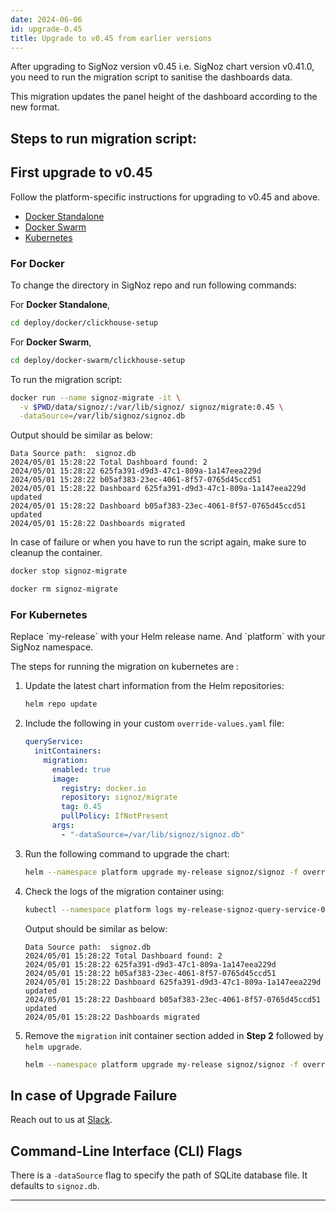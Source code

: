 ```yaml
---
date: 2024-06-06
id: upgrade-0.45
title: Upgrade to v0.45 from earlier versions
---
```


After upgrading to SigNoz version v0.45 i.e. SigNoz chart version v0.41.0, you need to run the migration script to sanitise the dashboards data.

This migration updates the panel height of the dashboard according to the new format.

## Steps to run migration script:

## First upgrade to v0.45

Follow the platform-specific instructions for upgrading to v0.45 and above.

- [Docker Standalone][1]
- [Docker Swarm][2]
- [Kubernetes][3]

### For Docker

To change the directory in SigNoz repo and run following commands:

For **Docker Standalone**,

```bash
cd deploy/docker/clickhouse-setup
```

For **Docker Swarm**,
```bash
cd deploy/docker-swarm/clickhouse-setup
```

To run the migration script:

```bash
docker run --name signoz-migrate -it \
  -v $PWD/data/signoz/:/var/lib/signoz/ signoz/migrate:0.45 \
  -dataSource=/var/lib/signoz/signoz.db
```

Output should be similar as below:

```
Data Source path:  signoz.db
2024/05/01 15:28:22 Total Dashboard found: 2
2024/05/01 15:28:22 625fa391-d9d3-47c1-809a-1a147eea229d
2024/05/01 15:28:22 b05af383-23ec-4061-8f57-0765d45ccd51
2024/05/01 15:28:22 Dashboard 625fa391-d9d3-47c1-809a-1a147eea229d updated
2024/05/01 15:28:22 Dashboard b05af383-23ec-4061-8f57-0765d45ccd51 updated
2024/05/01 15:28:22 Dashboards migrated
```

In case of failure or when you have to run the script again, make sure to
cleanup the container.

```bash
docker stop signoz-migrate

docker rm signoz-migrate
```

### For Kubernetes

<Admonition type="info">
Replace `my-release` with your Helm release name. And `platform` with
your SigNoz namespace.
</Admonition>

The steps for running the migration on kubernetes are :

1. Update the latest chart information from the Helm repositories:

    ```bash
    helm repo update
    ```

2. Include the following in your custom `override-values.yaml` file:

    ```yaml
    queryService:
      initContainers:
        migration:
          enabled: true
          image:
            registry: docker.io
            repository: signoz/migrate
            tag: 0.45
            pullPolicy: IfNotPresent
          args:
            - "-dataSource=/var/lib/signoz/signoz.db"
    ```

3. Run the following command to upgrade the chart:

    ```bash
    helm --namespace platform upgrade my-release signoz/signoz -f override-values.yaml
    ```

4. Check the logs of the migration container using:

    ```bash
    kubectl --namespace platform logs my-release-signoz-query-service-0 -c my-release-signoz-query-service-migration
    ```

    Output should be similar as below:

    ```
    Data Source path:  signoz.db
    2024/05/01 15:28:22 Total Dashboard found: 2
    2024/05/01 15:28:22 625fa391-d9d3-47c1-809a-1a147eea229d
    2024/05/01 15:28:22 b05af383-23ec-4061-8f57-0765d45ccd51
    2024/05/01 15:28:22 Dashboard 625fa391-d9d3-47c1-809a-1a147eea229d updated
    2024/05/01 15:28:22 Dashboard b05af383-23ec-4061-8f57-0765d45ccd51 updated
    2024/05/01 15:28:22 Dashboards migrated
    ```

5. Remove the `migration` init container section added in **Step 2**
  followed by `helm upgrade`.

    ```bash
    helm --namespace platform upgrade my-release signoz/signoz -f override-values.yaml
    ``` 

## In case of Upgrade Failure

Reach out to us at [Slack][4].

## Command-Line Interface (CLI) Flags

There is a `-dataSource` flag to specify the path of SQLite database file.
It defaults to `signoz.db`.

---

[1]: https://signoz.io/docs/operate/migration/upgrade-standard/#docker-standalone
[2]: https://signoz.io/docs/operate/migration/upgrade-standard/#docker-swarm-cluster
[3]: https://signoz.io/docs/operate/migration/upgrade-standard/#kubernetes-deployment
[4]: https://signoz.io/slack
